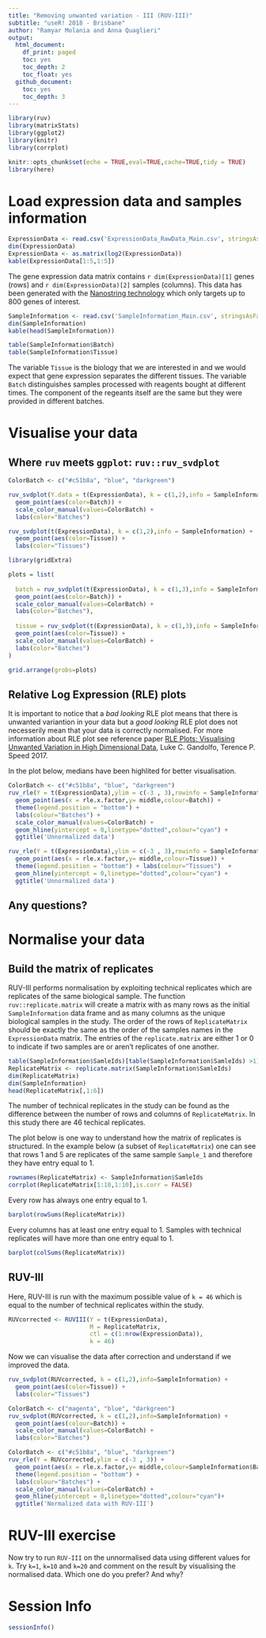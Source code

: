 ```yaml
---
title: "Removing unwanted variation - III (RUV-III)"
subtitle: "useR! 2018 - Brisbane"
author: "Ramyar Molania and Anna Quaglieri"
output:
  html_document:
    df_print: paged
    toc: yes
    toc_depth: 2
    toc_float: yes
  github_document:
    toc: yes
    toc_depth: 3
---
```



```r
library(ruv)
library(matrixStats)
library(ggplot2)
library(knitr)
library(corrplot)
```

```r
knitr::opts_chunk$set(echo = TRUE,eval=TRUE,cache=TRUE,tidy = TRUE)
library(here)
```

# Load expression data and samples information

```r
ExpressionData <- read.csv('ExpressionData_RawData_Main.csv', stringsAsFactors = FALSE, as.is = TRUE, row.names = 1)
dim(ExpressionData)
ExpressionData <- as.matrix(log2(ExpressionData))
kable(ExpressionData[1:5,1:5])
```

The gene expression data matrix contains `r dim(ExpressionData)[1]` genes (rows) and `r dim(ExpressionData)[2]` samples (columns). This data has been generated with the [Nanostring technology](https://www.nanostring.com/) which only targets up to 800 genes of interest.

```r
SampleInformation <- read.csv('SampleInformation_Main.csv', stringsAsFactors = FALSE, as.is = TRUE)
dim(SampleInformation)
kable(head(SampleInformation))
```

```r
table(SampleInformation$Batch)
table(SampleInformation$Tissue)
```


The variable `Tissue` is the biology that we are interested in and we would expect that gene expression separates the different tissues. The variable `Batch` distinguishes samples processed with reagents bought at different times. The component of the regeants itself are the same but they were provided in different batches. 

# Visualise your data

## Where `ruv` meets `ggplot`: `ruv::ruv_svdplot`

```r
ColorBatch <- c("#c51b8a", "blue", "darkgreen") 

ruv_svdplot(Y.data = t(ExpressionData), k = c(1,2),info = SampleInformation) + 
  geom_point(aes(color=Batch)) + 
  scale_color_manual(values=ColorBatch) + 
  labs(color="Batches")
```

```r

ruv_svdplot(t(ExpressionData), k = c(1,2),info = SampleInformation) + 
  geom_point(aes(color=Tissue)) + 
  labs(color="Tissues")

```

```r
library(gridExtra)

plots = list(
  
  batch = ruv_svdplot(t(ExpressionData), k = c(1,3),info = SampleInformation) + 
  geom_point(aes(color=Batch)) +
  scale_color_manual(values=ColorBatch) +
  labs(color="Batches"),
  
  tissue = ruv_svdplot(t(ExpressionData), k = c(1,3),info = SampleInformation) + 
  geom_point(aes(color=Tissue)) +
  scale_color_manual(values=ColorBatch) +
  labs(color="Batches")
)

grid.arrange(grobs=plots)
```


## Relative Log Expression (RLE) plots

It is important to notice that a *bad looking* RLE plot means that there is unwanted variantion in your data but a *good looking* RLE plot does not necesserily mean that your data is correctly normalised. For more information about RLE plot see reference paper [
RLE Plots: Visualising Unwanted Variation in High Dimensional Data](https://arxiv.org/abs/1704.03590), Luke C. Gandolfo, Terence P. Speed 2017.

In the plot below, medians have been highlited for better visualisation.

```r
ColorBatch <- c("#c51b8a", "blue", "darkgreen") 
ruv_rle(Y = t(ExpressionData),ylim = c(-3 , 3),rowinfo = SampleInformation) + 
  geom_point(aes(x = rle.x.factor,y= middle,colour=Batch)) + 
  theme(legend.position = "bottom") + 
  labs(colour="Batches") +
  scale_color_manual(values=ColorBatch) + 
  geom_hline(yintercept = 0,linetype="dotted",colour="cyan") +
  ggtitle('Unnormalized data')
```


```r
ruv_rle(Y = t(ExpressionData),ylim = c(-3 , 3),rowinfo = SampleInformation) + 
  geom_point(aes(x = rle.x.factor,y= middle,colour=Tissue)) + 
  theme(legend.position = "bottom") + labs(colour="Tissues")  + 
  geom_hline(yintercept = 0,linetype="dotted",colour="cyan") + 
  ggtitle('Unnormalized data')
```

## Any questions?

# Normalise your data 

## Build the matrix of replicates 

RUV-III performs normalisation by exploiting technical replicates which are replicates of the same biological sample. The function `ruv::replicate.matrix` will create a matrix with as many rows as the initial `SampleInformation` data frame and as many columns as the unique biological samples in the study. The order of the rows of `ReplicateMatrix` should be exactly the same as the order of the samples names in the `ExpressionData` matrix. The entries of the `replicate.matrix` are either 1 or 0 to indicate if two samples are or aren't replicates of one another. 

```r
table(SampleInformation$SamleIds)[table(SampleInformation$SamleIds) >1]
ReplicateMatrix <- replicate.matrix(SampleInformation$SamleIds)
dim(ReplicateMatrix)
dim(SampleInformation)
head(ReplicateMatrix[,1:6])
```

The number of technical replicates in the study can be found as the difference between the number of rows and columns of `ReplicateMatrix`. In this study there are 46 techical replicates.


The plot below is one way to understand how the matrix of replicates is structured. In the example below (a subset of `ReplicateMatrix`) one can see that rows 1 and 5 are replicates of the same sample `Sample_1` and therefore they have entry equal to 1. 

```r
rownames(ReplicateMatrix) <- SampleInformation$SamleIds
corrplot(ReplicateMatrix[1:10,1:10],is.corr = FALSE)
```

Every row has always one entry equal to 1. 

```r
barplot(rowSums(ReplicateMatrix))
```

Every columns has at least one entry equal to 1. Samples with technical replicates will have more than one entry equal to 1. 

```r
barplot(colSums(ReplicateMatrix))
```

## RUV-III 

Here, RUV-III is run with the maximum possible value of `k = 46` which is equal to the number of technical replicates within the study.

```r
RUVcorrected <- RUVIII(Y = t(ExpressionData), 
                       M = ReplicateMatrix, 
                       ctl = c(1:nrow(ExpressionData)), 
                       k = 46)
```

Now we can visualise the data after correction and understand if we improved the data.

```r
ruv_svdplot(RUVcorrected, k = c(1,2),info=SampleInformation) + 
  geom_point(aes(color=Tissue)) + 
  labs(color="Tissues")
```

```r
ColorBatch <- c("magenta", "blue", "darkgreen") 
ruv_svdplot(RUVcorrected, k = c(1,2),info=SampleInformation) + 
  geom_point(aes(colour=Batch)) +  
  scale_color_manual(values=ColorBatch) + 
  labs(color="Batches")
```

```r
ColorBatch <- c("#c51b8a", "blue", "darkgreen") 
ruv_rle(Y = RUVcorrected,ylim = c(-3 , 3)) + 
  geom_point(aes(x = rle.x.factor,y= middle,colour=SampleInformation$Batch)) + 
  theme(legend.position = "bottom") + 
  labs(colour="Batches") +
  scale_color_manual(values=ColorBatch) + 
  geom_hline(yintercept = 0,linetype="dotted",colour="cyan")+
  ggtitle('Normalized data with RUV-III')
```

# RUV-III exercise

Now try to run `RUV-III` on the unnormalised data using different values for `k`. Try `k=1`, `k=10` and `k=20` and comment on the result by visualising the normalised data. Which one do you prefer? And why?

# Session Info

```r
sessionInfo()
```

